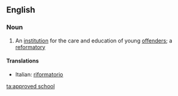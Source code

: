 ==English==

===Noun===
{{wikipedia|Approved School}}
{{en-noun|sg=[[approved]] [[school]]}}

#{{UK}} An [[institution]] for the care and education of young [[offender]]s; a [[reformatory]]

====Translations====
{{top}}
*Italian: [[riformatorio]] {{m}}
{{mid}}

{{bottom}}

[[ta:approved school]]